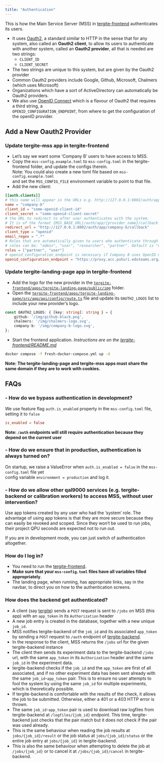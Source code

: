 ```yaml
---
title: "Authentication"
---
```


This is how the Main Service Server (MSS) in [tergite-frontend](https://github.com/tergite/tergite-frontend) 
authenticates its users.

- It uses [Oauth2](https://oauth.net/2/), a standard similar to HTTP in the sense that for any system,
  also called an **Oauth2 client**, to allow its users to authenticate with another system,
  called an **Oauth2 provider**, all that is needed are two strings:
  - `CLIENT_ID`
  - `CLIENT_SECRET`
- The two strings are unique to this system, but are given by the Oauth2 provider
- Common Oauth2 providers include Google, Github, Microsoft, Chalmers (which uses Microsoft)
- Organizations which have a sort of ActiveDirectory can automatically be Oauth2 providers.
- We also use [OpenID Connect](https://openid.net/developers/how-connect-works/) which is a flavour of Oauth2 that requires a third string, a  
  `OPENID_CONFIGURATION_ENDPOINT`, from where to get the configuration of the openID provider.

## Add a New Oauth2 Provider

### Update tergite-mss app in tergite-frontend

- Let's say we want some 'Company B' users to have access to MSS.
- Copy the `mss-config.example.toml` to `mss-config.toml` in the tergite-frontend folder, and update the configs therein.  
  Note: You could also create a new toml file based on `mss-config.example.toml`  
  and set the `MSS_CONFIG_FILE` environment variable to point to that file.
- Add the new client:

```toml
[[auth.clients]]
# this name will appear in the URLs e.g. http://127.0.0.1:8002/auth/app/company-b/...
name = "company-b"
client_id = "some-openid-client-id"
client_secret = "some-openid-client-secret"
# the URL to redirect to after user authenticates with the system.
# It is of the format {MSS_BASE_URL}/auth/app/{provider_name}/callback
redirect_url = "http://127.0.0.1:8002/auth/app/company-b/callback"
client_type = "openid"
email_regex = ".*"
# Roles that are automatically given to users who authenticate through Company B
# roles can be: "admin", "user", "researcher", "partner". Default is "user".
roles = ["partner", "user"]
# openid_configuration_endpoint is necessary if Company B uses OpenID Connect, otherwise ignore.
openid_configuration_endpoint = "https://proxy.acc.puhuri.eduteams.org/.well-known/openid-configuration"
```

### Update tergite-landing-page app in tergite-frontend

- Add the logo for the new provider in the [`tergite-frontend/apps/tergite-landing-page/public/img`](https://github.com/tergite/tergite-frontend/tree/main/apps/tergite-landing-page/public/img) folder.
- Open the [`tergite-frontend/apps/tergite-landing-page/src/app/api/config/route.ts`](https://github.com/tergite/tergite-frontend/tree/main/apps/tergite-landing-page/src/app/api/config/route.ts) file and update its `OAUTH2_LOGOS` list to include your new provider's logo.

```typescript
const OAUTH2_LOGOS: { [key: string]: string } = {
	github: '/img/github-black.png',
	chalmers: '/img/chalmers-logo.svg',
	company-b: '/img/company-b-logo.svg',
};
```

- Start the frontend application.
  _Instructions are on the [tergite-frontend/README.md](https://github.com/tergite/tergite-frontend/blob/main/README.md)_

```zsh
docker compose -f fresh-docker-compose.yml up -d
```

  **Note: The tergite-landing-page and tergite-mss apps must share the same domain if they are to work with cookies.**

## FAQs

### - How do we bypass authentication in development?

We use feature flag `auth.is_enabled` property in the `mss-config.toml` file, setting it to `false`

```toml
is_enabled = false
```

**Note: `/auth` endpoints will still require authentication because they depend on the current user**

### - How do we ensure that in production, authentication is always turned on?

On startup, we raise a ValueError when `auth.is_enabled = false` in the `mss-config.toml` file yet  
config variable `environment = production` and log it.

### - How do we allow other qal9000 services (e.g. tergite-backend or calibration workers) to access MSS, without user intervention?

Use app tokens created by any user who had the 'system' role.
The advantage of using app tokens is that they are more secure because they can easily be revoked and scoped.
Since they won't be used to run jobs, their project QPU seconds are expected not to run out.

If you are in development mode, you can just switch of authentication altogether.

### How do I log in?

- You need to run the [tergite-frontend](https://github.com/tergite/tergite-frontend).
- **Make sure that your `mss-config.toml` files have all variables filled appropriately**.
- The landing page, when running, has appropriate links, say in the navbar, to direct you on how to the authentication screens.

### How does the backend get authenticated?

- A client (say [tergite](https://github.com/tergite/tergite)) sends a `POST`
  request is sent to `/jobs` on MSS (this app) with an `app_token` in its `Authorization` header
- A new job entry is created in the database, together with a new unique `job_id`.
- MSS notifies tergite-backend of the `job_id` and its associated `app_token` by sending a `POST` request to `/auth` endpoint
  of [tergite-backend](https://github.com/tergite/tergite-backend).
- In the response to the client, MSS returns the `/jobs` url for the given tergite-backend instance
- The client then sends its experiment data to the tergite-backend `/jobs` url, with the same `app_token` in
  its `Authorization` header and the same `job_id` in the experiment data.
- tergite-backend checks if the `job_id` and the `app_token` are first of all associated, and if no other experiment data has
  been sent already with the same `job_id`-`app_token` pair. This is to ensure no user attempts to fool the system
  by using the same `job_id` for multiple experiments, which is theoretically possible.
- If tergite-backend is comfortable with the results of the check, it allows the job to be submitted. Otherwise, either a 401
  or a 403 HTTP error is thrown.
- The same `job_id`-`app_token` pair is used to download raw logfiles from tergite-backend at `/logfiles/{job_id}` endpoint.
  This time, tergite-backend just checks that the pair match but it does not check if the pair was used already.
- This is the same behaviour when reading the job results at `jobs/{job_id}/result`
  or the job status at `jobs/{job_id}/status` or the entire job entry at `jobs/{job_id}` in tergite-backend.
- This is also the same behaviour when attempting to delete the job at `/jobs/{job_id}` or to cancel it at
  `/jobs/{job_id}/cancel` in tergite-backend.
